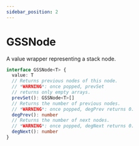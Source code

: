 ```yaml
---
sidebar_position: 2
---
```


# GSSNode

A value wrapper representing a stack node.

```ts
interface GSSNode<T> {
  value: T
  // Returns previous nodes of this node.
  // *WARNING*: once popped, prevSet
  // returns only empty arrays.
  prevSet(): GSSNode<T>[]
  // Returns the number of previous nodes.
  // *WARNING*: once popped, degPrev returns 0.
  degPrev(): number
  // Returns the number of next nodes.
  // *WARNING*: once popped, degNext returns 0.
  degNext(): number
}
```
